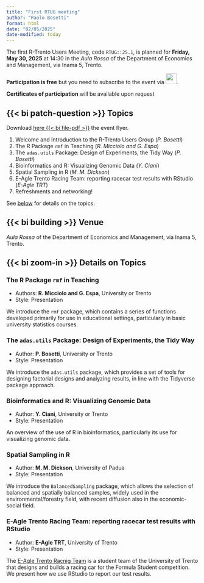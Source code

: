 ```yaml
---
title: "First RTUG meeting"
author: "Paolo Bosetti"
format: html
date: "02/05/2025"
date-modified: today
---
```



The first R-Trento Users Meeting, code `RTUG::25.1`, is planned for **Friday, May 30, 2025** at 14:30 in the *Aula Rossa* of the Department of Economics and Management, via Inama 5, Trento.

**Participation is free** but you need to subscribe to the event via [![](https://help.meetup.com/hc/theming_assets/01HZH3ZAT7AR9TR620NM18CDKN){height=2em}](https://www.meetup.com/r-trento-users-group/events/306973694/?eventOrigin=group_upcoming_events).

**Certificates of participation** will be available upon request 

## {{< bi patch-question >}} Topics

:::{.column-margin}
:::{.callout-note title="Event flyer"}
Download [here {{< bi file-pdf >}}](/images/flyer.pdf){target="_blank"} the event flyer.
:::
:::

1. Welcome and Introduction to the R-Trento Users Group (*P. Bosetti*)
2. The R Package `rmf` in Teaching (*R. Micciolo and G. Espa*)
3. The `adas.utils` Package: Design of Experiments, the Tidy Way (*P. Bosetti*)
4. Bioinformatics and R: Visualizing Genomic Data (*Y. Ciani*)
5. Spatial Sampling in R (*M. M. Dickson*)
6. E-Agle Trento Racing Team: reporting racecar test results with RStudio (*E-Agle TRT*)
7. Refreshments and networking!

See [below](#details-on-topics) for details on the topics.


## {{< bi building >}} Venue

*Aula Rossa* of the Department of Economics and Management, via Inama 5, Trento.

## {{< bi zoom-in >}} Details on Topics

### The R Package `rmf` in Teaching

* Authors: **R. Micciolo and G. Espa**, University or Trento
* Style: Presentation

We introduce the `rmf` package, which contains a series of functions developed primarily for use in educational settings, particularly in basic university statistics courses.

### The `adas.utils` Package: Design of Experiments, the Tidy Way

* Author: **P. Bosetti**, University or Trento
* Style: Presentation

We introduce the `adas.utils` package, which provides a set of tools for designing factorial designs and analyzing results, in line with the Tidyverse package approach.

### Bioinformatics and R: Visualizing Genomic Data

* Author: **Y. Ciani**, University or Trento
* Style: Presentation

An overview of the use of R in bioinformatics, particularly its use for visualizing genomic data.

### Spatial Sampling in R 

* Author: **M. M. Dickson**, University of Padua
* Style: Presentation

We introduce the `BalancedSampling` package, which allows the selection of balanced and spatially balanced samples, widely used in the environmental/forestry field, with recent diffusion also in the economic-social field.


### E-Agle Trento Racing Team: reporting racecar test results with RStudio 

* Author: **E-Agle TRT**, University of Trento
* Style: Presentation

The [E-Agle Trento Racnig Team](https://eagletrt.it) is a student team of the University of Trento that designs and builds a racing car for the Formula Student competition. We present how we use RStudio to report our test results.